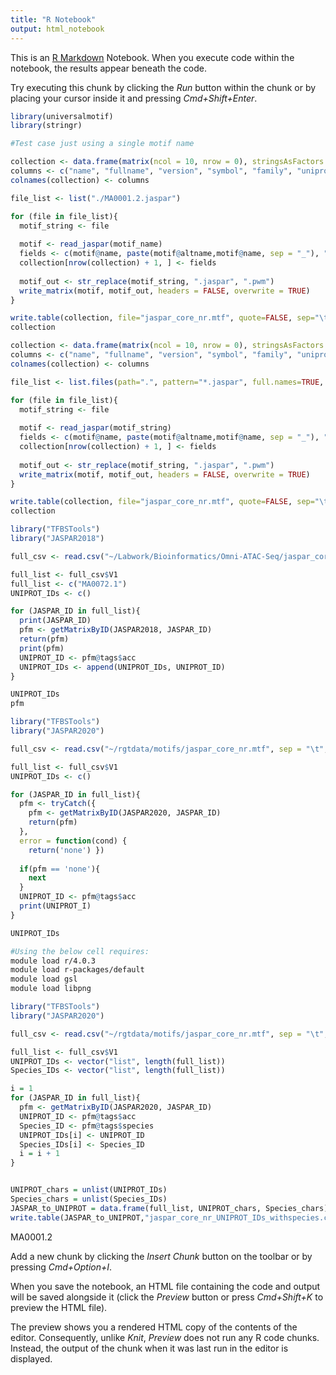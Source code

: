 ```yaml
---
title: "R Notebook"
output: html_notebook
---
```


This is an [R Markdown](http://rmarkdown.rstudio.com) Notebook. When you execute code within the notebook, the results appear beneath the code. 

Try executing this chunk by clicking the *Run* button within the chunk or by placing your cursor inside it and pressing *Cmd+Shift+Enter*. 

```r
library(universalmotif)
library(stringr)

#Test case just using a single motif name

collection <- data.frame(matrix(ncol = 10, nrow = 0), stringsAsFactors = FALSE)
columns <- c("name", "fullname", "version", "symbol", "family", "uniprot_id", "source", "taxonomic group", "species", "FPR")
colnames(collection) <- columns

file_list <- list("./MA0001.2.jaspar")

for (file in file_list){
  motif_string <- file
  
  motif <- read_jaspar(motif_name)
  fields <- c(motif@name, paste(motif@altname,motif@name, sep = "_"), "JASPAR_nr", motif@altname, ".", ".", ".", ".", ".", ".")
  collection[nrow(collection) + 1, ] <- fields
  
  motif_out <- str_replace(motif_string, ".jaspar", ".pwm")
  write_matrix(motif, motif_out, headers = FALSE, overwrite = TRUE)
}

write.table(collection, file="jaspar_core_nr.mtf", quote=FALSE, sep="\t", row.names = FALSE, col.names = FALSE)
collection
```

```r

collection <- data.frame(matrix(ncol = 10, nrow = 0), stringsAsFactors = FALSE)
columns <- c("name", "fullname", "version", "symbol", "family", "uniprot_id", "source", "taxonomic group", "species", "FPR")
colnames(collection) <- columns

file_list <- list.files(path=".", pattern="*.jaspar", full.names=TRUE, recursive=FALSE)

for (file in file_list){
  motif_string <- file
  
  motif <- read_jaspar(motif_string)
  fields <- c(motif@name, paste(motif@altname,motif@name, sep = "_"), "JASPAR_nr", motif@altname, ".", ".", ".", ".", ".", ".")
  collection[nrow(collection) + 1, ] <- fields
  
  motif_out <- str_replace(motif_string, ".jaspar", ".pwm")
  write_matrix(motif, motif_out, headers = FALSE, overwrite = TRUE)
}

write.table(collection, file="jaspar_core_nr.mtf", quote=FALSE, sep="\t", row.names = FALSE, col.names = FALSE)
collection
```

```r
library("TFBSTools")
library("JASPAR2018")

full_csv <- read.csv("~/Labwork/Bioinformatics/Omni-ATAC-Seq/jaspar_core_nr.mtf", sep = "\t", header = FALSE)

full_list <- full_csv$V1
full_list <- c("MA0072.1")
UNIPROT_IDs <- c()

for (JASPAR_ID in full_list){
  print(JASPAR_ID)
  pfm <- getMatrixByID(JASPAR2018, JASPAR_ID)
  return(pfm)
  print(pfm)
  UNIPROT_ID <- pfm@tags$acc
  UNIPROT_IDs <- append(UNIPROT_IDs, UNIPROT_ID)
}

UNIPROT_IDs
pfm
```

```r
library("TFBSTools")
library("JASPAR2020")

full_csv <- read.csv("~/rgtdata/motifs/jaspar_core_nr.mtf", sep = "\t", header = FALSE)

full_list <- full_csv$V1
UNIPROT_IDs <- c()

for (JASPAR_ID in full_list){
  pfm <- tryCatch({
    pfm <- getMatrixByID(JASPAR2020, JASPAR_ID)
    return(pfm)
  },
  error = function(cond) {
    return('none') })
  
  if(pfm == 'none'){
    next
  }
  UNIPROT_ID <- pfm@tags$acc
  print(UNIPROT_I)
}

UNIPROT_IDs
```


```bash
#Using the below cell requires:
module load r/4.0.3
module load r-packages/default
module load gsl
module load libpng
```


```r


library("TFBSTools")
library("JASPAR2020")

full_csv <- read.csv("~/rgtdata/motifs/jaspar_core_nr.mtf", sep = "\t", header = FALSE)

full_list <- full_csv$V1
UNIPROT_IDs <- vector("list", length(full_list))
Species_IDs <- vector("list", length(full_list))

i = 1
for (JASPAR_ID in full_list){
  pfm <- getMatrixByID(JASPAR2020, JASPAR_ID)
  UNIPROT_ID <- pfm@tags$acc
  Species_ID <- pfm@tags$species
  UNIPROT_IDs[i] <- UNIPROT_ID
  Species_IDs[i] <- Species_ID
  i = i + 1
}


UNIPROT_chars = unlist(UNIPROT_IDs)
Species_chars = unlist(Species_IDs)
JASPAR_to_UNIPROT = data.frame(full_list, UNIPROT_chars, Species_chars)
write.table(JASPAR_to_UNIPROT,"jaspar_core_nr_UNIPROT_IDs_withspecies.csv", row.names = FALSE, sep = "\t")

```

MA0001.2

Add a new chunk by clicking the *Insert Chunk* button on the toolbar or by pressing *Cmd+Option+I*.

When you save the notebook, an HTML file containing the code and output will be saved alongside it (click the *Preview* button or press *Cmd+Shift+K* to preview the HTML file). 

The preview shows you a rendered HTML copy of the contents of the editor. Consequently, unlike *Knit*, *Preview* does not run any R code chunks. Instead, the output of the chunk when it was last run in the editor is displayed.

